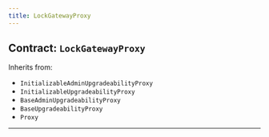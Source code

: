 ```yaml
---
title: LockGatewayProxy
---
```



<DocTag type={DocType.Reference} />

## Contract: `LockGatewayProxy`





Inherits from:

- `InitializableAdminUpgradeabilityProxy`
- `InitializableUpgradeabilityProxy`
- `BaseAdminUpgradeabilityProxy`
- `BaseUpgradeabilityProxy`
- `Proxy`


<hr />




